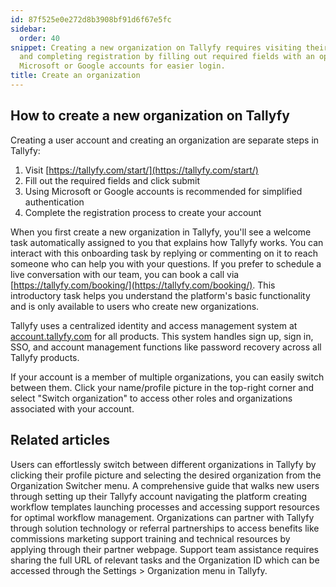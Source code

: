 ```yaml
---
id: 87f525e0e272d8b3908bf91d6f67e5fc
sidebar:
  order: 40
snippet: Creating a new organization on Tallyfy requires visiting their start page
  and completing registration by filling out required fields with an option to use
  Microsoft or Google accounts for easier login.
title: Create an organization
---
```


## How to create a new organization on Tallyfy

Creating a user account and creating an organization are separate steps in Tallyfy:

1. Visit [https://tallyfy.com/start/](https://tallyfy.com/start/)
2. Fill out the required fields and click submit
3. Using Microsoft or Google accounts is recommended for simplified authentication
4. Complete the registration process to create your account

When you first create a new organization in Tallyfy, you'll see a welcome task automatically assigned to you that explains how Tallyfy works. You can interact with this onboarding task by replying or commenting on it to reach someone who can help you with your questions. If you prefer to schedule a live conversation with our team, you can book a call via [https://tallyfy.com/booking/](https://tallyfy.com/booking/). This introductory task helps you understand the platform's basic functionality and is only available to users who create new organizations.

Tallyfy uses a centralized identity and access management system at [account.tallyfy.com](https://account.tallyfy.com) for all products. This system handles sign up, sign in, SSO, and account management functions like password recovery across all Tallyfy products.

If your account is a member of multiple organizations, you can easily switch between them. Click your name/profile picture in the top-right corner and select "Switch organization" to access other roles and organizations associated with your account.


## Related articles
<CardGrid>
<LinkTitleCard header="<b>Personal Settings > Switch Between Organizations</b>" href="/products/pro/settings/personal-settings/how-can-i-switch-between-organizations-in-tallyfy/" > Users can effortlessly switch between different organizations in Tallyfy by clicking their profile picture and selecting the desired organization from the Organization Switcher menu. </LinkTitleCard>
<LinkTitleCard header="<b>Pro > Getting Started</b>" href="/products/pro/tutorials/" > A comprehensive guide that walks new users through setting up their Tallyfy account navigating the platform creating workflow templates launching processes and accessing support resources for optimal workflow management. </LinkTitleCard>
<LinkTitleCard header="<b>Miscellaneous > Become a Tallyfy Partner</b>" href="/products/pro/miscellaneous/how-can-i-become-a-tallyfy-partner/" > Organizations can partner with Tallyfy through solution technology or referral partnerships to access benefits like commissions marketing support training and technical resources by applying through their partner webpage. </LinkTitleCard>
<LinkTitleCard header="<b>Support > Provide necessary info to Tallyfy's support team</b>" href="/products/pro/miscellaneous/support/how-to-provide-necessary-info-to-tallyfy-support/" > Support team assistance requires sharing the full URL of relevant tasks and the Organization ID which can be accessed through the Settings > Organization menu in Tallyfy. </LinkTitleCard>
</CardGrid>